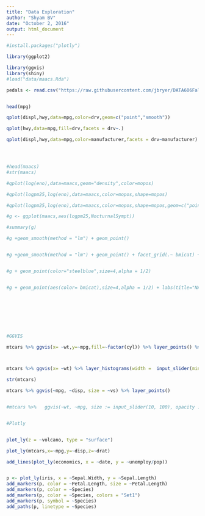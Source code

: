 ```yaml
---
title: "Data Exploration"
author: "Shyam BV"
date: "October 2, 2016"
output: html_document
---
```


```r

#install.packages("plotly")

library(ggplot2)

library(ggvis)
library(shiny)
#load("data/maacs.Rda")

```

```r

pedals <- read.csv("https://raw.githubusercontent.com/jbryer/DATA606Fall2016/master/Data/Data%20from%20openintro.org/Ch%201%20Exercise%20Data/iris.csv",header = TRUE,sep=",")


head(mpg)

qplot(displ,hwy,data=mpg,color=drv,geom=c("point","smooth")) 

qplot(hwy,data=mpg,fill=drv,facets = drv~.) 

qplot(displ,hwy,data=mpg,color=manufacturer,facets = drv~manufacturer) 




#head(maacs)
#str(maacs)

#qplot(log(eno),data=maacs,geom="density",color=mopos)

#qplot(logpm25,log(eno),data=maacs,color=mopos,shape=mopos)

#qplot(logpm25,log(eno),data=maacs,color=mopos,shape=mopos,geom=c("point","smooth"), facets = .~mopos, method="lm")

#g <- ggplot(maacs,aes(logpm25,NocturnalSympt))

#summary(g)

#g +geom_smooth(method = "lm") + geom_point() 


#g +geom_smooth(method = "lm") + geom_point() + facet_grid(.~ bmicat) + theme_bw()


#g + geom_point(color="steelblue",size=4,alpha = 1/2) 


#g + geom_point(aes(color= bmicat),size=4,alpha = 1/2) + labs(title="NAACS")








#GGVIS

mtcars %>% ggvis(x= ~wt,y=~mpg,fill=~factor(cyl)) %>% layer_points() %>% layer_smooths() 



mtcars %>% ggvis(x= ~wt) %>% layer_histograms(width =  input_slider(min=1,max=20,value=11))

str(mtcars)

mtcars %>% ggvis(~mpg, ~disp, size = ~vs) %>% layer_points()


#mtcars %>%   ggvis(~wt, ~mpg, size := input_slider(10, 100), opacity := input_slider(0, 1)) %>%   layer_points() %>%    add_tooltip(function(df) df$wt) %>% layer_paths((fill :="red"))


#Plotly


plot_ly(z = ~volcano, type = "surface")

plot_ly(mtcars,x=~mpg,y=~disp,z=~drat)

add_lines(plot_ly(economics, x = ~date, y = ~unemploy/pop))


p <- plot_ly(iris, x = ~Sepal.Width, y = ~Sepal.Length) 
add_markers(p, color = ~Petal.Length, size = ~Petal.Length)
add_markers(p, color = ~Species)
add_markers(p, color = ~Species, colors = "Set1")
add_markers(p, symbol = ~Species)
add_paths(p, linetype = ~Species)



```

